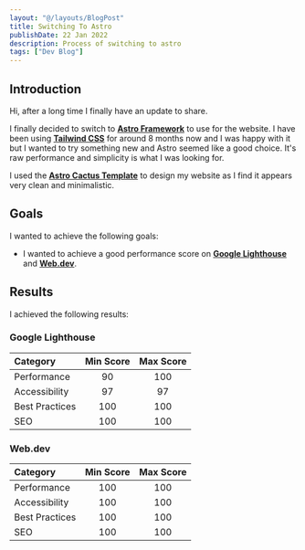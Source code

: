 ```yaml
---
layout: "@/layouts/BlogPost"
title: Switching To Astro
publishDate: 22 Jan 2022
description: Process of switching to astro
tags: ["Dev Blog"]
---
```



## Introduction

Hi, after a long time I finally have an update to share.

I finally decided to switch to [**Astro Framework**](https://astro.build/) 
to use for the website. I have been using [**Tailwind CSS**](https://tailwindcss.com/) 
for around 8 months now and I was happy with it but I wanted to try something new and Astro 
seemed like a good choice. It's raw performance and simplicity is what I was looking for.

I used the [**Astro Cactus Template**](https://github.com/chrismwilliams/astro-theme-cactus) 
to design my website as I find it appears very clean and minimalistic.

## Goals

I wanted to achieve the following goals:

-   I wanted to achieve a good performance score on 
    [**Google Lighthouse**](https://developers.google.com/web/tools/lighthouse) 
    and [**Web.dev**](https://web.dev/measure/).


## Results

I achieved the following results:

### Google Lighthouse

| Category        | Min Score | Max Score |
| :-------------- | :-------: | :-------: |
| Performance     | 90        | 100       |
| Accessibility   | 97        | 97        |
| Best Practices  | 100       | 100       |
| SEO             | 100       | 100       |

### Web.dev

| Category        | Min Score | Max Score |
| :-------------- | :-------: | :-------: |
| Performance     | 100       | 100       |
| Accessibility   | 100       | 100       |
| Best Practices  | 100       | 100       |
| SEO             | 100       | 100       |